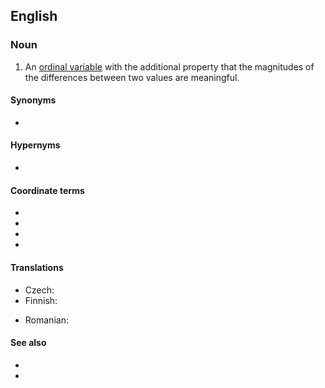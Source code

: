 ==English==

===Noun===
{{en-noun}}

# {{lb|en|statistics}} An [[ordinal variable]] with the additional property that the magnitudes of the differences between two values are meaningful.
{{examples|examples=Absolute time:<br>10PM (today) > 8PM (today)<br>'''10PM (today) - 8PM (today) = 2 hours<br>8PM (today) + 2 hours = 10pm (today)'''<br>2PM + 10PM - ''not defined''<br>10PM / 8PM - ''not defined''<br>10PM * 8PM - ''not defined''<br>10PM * 2 hours - ''not defined''}}

====Synonyms====
* {{sense|variable with meaningful differences}} {{l|en|equal-interval variable}}

====Hypernyms====
* {{l|en|cardinal variable}}

====Coordinate terms====
* {{l|en|categorical variable}}
* {{l|en|nominal variable}}
* {{l|en|ordinal variable}}
* {{l|en|ratio variable}}

====Translations====
{{trans-top|variable}}
* Czech: {{t|cs|intervalová proměnná|f}}
* Finnish: {{t|fi|[[välimatka-asteikollinen]] [[muuttuja]]}}
{{trans-mid}}
* Romanian: {{t|ro|variabilă de interval|f}}
{{trans-bottom}}

====See also====
* {{pedialite|Level of measurement}}
* {{l|en|interval scale}}